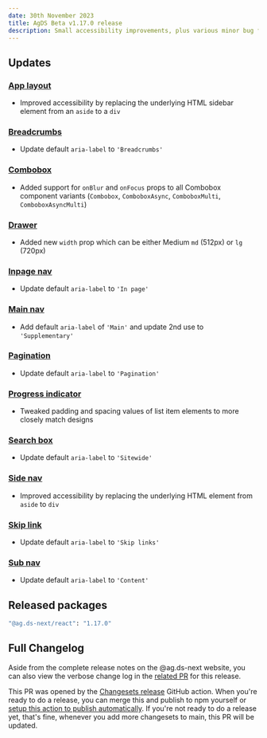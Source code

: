 ```yaml
---
date: 30th November 2023
title: AgDS Beta v1.17.0 release
description: Small accessibility improvements, plus various minor bug fixes and improvements.
---
```


## Updates

### [App layout](/components/app-layout)

- Improved accessibility by replacing the underlying HTML sidebar element from an `aside` to a `div`

### [Breadcrumbs](/components/breadcrumbs)

- Update default `aria-label` to `'Breadcrumbs'`

### [Combobox](/components/combobox)

- Added support for `onBlur` and `onFocus` props to all Combobox component variants (`Combobox`, `ComboboxAsync`, `ComboboxMulti`, `ComboboxAsyncMulti`)

### [Drawer](/components/progress-indicator)

- Added new `width` prop which can be either Medium `md` (512px) or `lg` (720px)

### [Inpage nav](/components/inpage-nav)

- Update default `aria-label` to `'In page'`

### [Main nav](/components/main-nav)

- Add default `aria-label` of `'Main'` and update 2nd use to `'Supplementary'`

### [Pagination](/components/pagination)

- Update default `aria-label` to `'Pagination'`

### [Progress indicator](/components/progress-indicator)

- Tweaked padding and spacing values of list item elements to more closely match designs

### [Search box](/components/search-box)

- Update default `aria-label` to `'Sitewide'`

### [Side nav](/components/side-nav)

- Improved accessibility by replacing the underlying HTML element from `aside` to `div`

### [Skip link](/components/skip-link)

- Update default `aria-label` to `'Skip links'`

### [Sub nav](/components/sub-nav)

- Update default `aria-label` to `'Content'`

## Released packages

```sh
"@ag.ds-next/react": "1.17.0"
```

## Full Changelog

Aside from the complete release notes on the @ag.ds-next website, you can also view the verbose change log in the [related PR](https://github.com/agriculture-gov-au/agds-next/pull/1492) for this release.

This PR was opened by the [Changesets release](https://github.com/changesets/action) GitHub action. When you're ready to do a release, you can merge this and publish to npm yourself or [setup this action to publish automatically](https://github.com/changesets/action#with-publishing). If you're not ready to do a release yet, that's fine, whenever you add more changesets to main, this PR will be updated.
